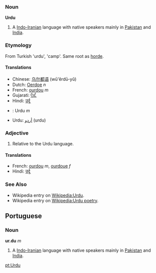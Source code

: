 ===Noun===
'''Urdu'''

# A [[Indo-Iranian]] language with native speakers mainly in [[Pakistan]] and [[India]].

===Etymology===
From Turkish 'urdu', 'camp'. Same root as [[horde]].

====Translations====
*Chinese: [[乌尔都语]] (wū'ěrdū-yǔ)
*Dutch: [[Oerdoe]] ''n''
*French: [[ourdou]] ''m''
*Gujarati: [[ઉર્દૂ]]
*Hindi: [[उर्दू]]
*{{pt}}: Urdu ''m''
*Urdu: [[اردو|أردو]] (urdu)

=== Adjective ===

# Relative to the Urdu language.

==== Translations ====

*French: [[ourdou]] ''m'', [[ourdoue]] ''f''
*Hindi: [[उर्दू]]

===See Also===
*Wikipedia entry on [[Wikipedia:Urdu]].
*Wikipedia entry on [[Wikipedia:Urdu poetry]].

== Portuguese ==
=== Noun ===
'''ur.du''' ''m''

# A [[Indo-Iranian]] language with native speakers mainly in [[Pakistan]] and [[India]].

[[pt:Urdu]]